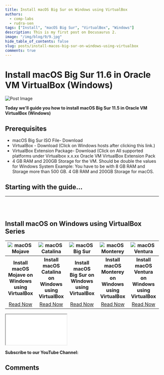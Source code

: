 ```yaml
---
title: Install macOS Big Sur on Windows using VirtualBox
authors:
  - comp-labs
  - rudra-sen
tags: ["Install", "macOS Big Sur", "VirtualBox", "Windows"]
description: This is my first post on Docusaurus 2.
image: "/img/blog/9/9.jpg"
hide_table_of_contents: false
slug: posts/install-macos-big-sur-on-windows-using-virtualbox
comments: true
---
```



# Install macOS Big Sur 11.6 in Oracle VM VirtualBox (Windows)

![Post Image](/img/blog/9/9.jpg)

**Today we'll guide you how to install macOS Big Sur 11.5 in Oracle VM VirtualBox (Windows)**

<!-- truncate -->

## Prerequisites

- macOS Big Sur ISO File- Download
- VirtualBox - Download (Click on Windows hosts after clicking this link.)
- VirtualBox Extension Package- Download (Click on All supported platforms under Virtualbox x.x.xx Oracle VM VirtualBox Extension Pack
- 4 GB RAM and 200GB Storage for the VM. Should be double the values for Windows System Example: You have to be with 8 GB RAM and Storage more than 500 GB. 4 GB RAM and 200GB Storage for macOS.

## Starting with the guide...

---

<br></br>

## Install macOS on Windows using VirtualBox Series

| ![macOS Mojave](/img/blog/11/11.jpg) 	| ![macOS Catalina](/img/blog/10/10.jpg) 	| ![macOS Big Sur](/img/blog/9/9.jpg) 	| ![macOS Monterey](/img/blog/12/12.jpg) 	|                  ![macOS Ventura](/img/blog/16/16.jpg)                  	|
|:----------------------------------------------------------------------------------------:	|:--------------------------------------------------------------------------------------------:	|:-----------------------------------------------------------------------------------------:	|:--------------------------------------------------------------------------------------------:	|:-------------------------------------------------------------------------:	|
|                   **Install macOS Mojave on Windows using VirtualBox**                   	|                    **Install macOS Catalina on Windows using VirtualBox**                    	|                   **Install macOS Big Sur on Windows using VirtualBox**                   	|                    **Install macOS Monterey on Windows using VirtualBox**                    	|           **Install macOS Ventura on Windows using VirtualBox**           	|
|         [Read Now](/blog/posts/install-macos-mojave-on-windows-using-virtualbox)         	|          [Read Now](/blog/posts/install-macos-catalina-on-windows-using-virtualbox)          	|         [Read Now](/blog/posts/install-macos-big-sur-on-windows-using-virtualbox)         	|          [Read Now](/blog/posts/install-macos-monterey-on-windows-using-virtualbox)          	| [Read Now](/blog/posts/install-macos-ventura-on-windows-using-virtualbox) 	|

<iframe
  src="/html/sharebtn/sharebtn.html"
  title="Share Button"
  height="100"
  width="200"
></iframe>

**Subscribe to our YouTube Channel:**

<YTSubscribe />

## Comments

<Giscus
  id="comments"
  repo="Comp-Labs/comp-labs-website"
  repoId="R_kgDOGaLmeA"
  category="General"
  categoryId="DIC_kwDOGaLmeM4CBAA6"
  mapping="title"
  term="Comments"
  reactionsEnabled="1"
  emitMetadata="0"
  inputPosition="top"
  theme="preferred_color_scheme"
  lang="en"
  loading="lazy"
/>
